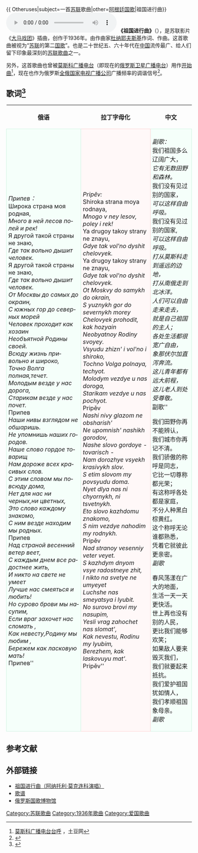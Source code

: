 {{ Otheruses|subject=一首[[苏联|苏联]]歌曲|other=[[阿根廷国歌|阿根廷国歌]]|祖国进行曲}}
[[File:Wide_Is_My_Motherland_in_1941.ogg|thumb]]
'''《祖国进行曲》'''（{{lang-ru|Песня о Родине}}），是苏联影片《[[大马戏团_(苏联电影)|大马戏团]]》插曲，创作于1936年。由作曲家[[杜纳耶夫斯基|杜纳耶夫斯基]]作词、{{link-en|列别杰夫-库玛奇|Vasily Lebedev-Kumach}}作曲。这首歌曲被视为“[[苏联|苏联]]的第二[[国歌|国歌]]”。也是二十世纪五、六十年代在[[中国|中国]]流传最广、给人们留下印象最深刻的[[苏联|苏联]][[歌曲|歌曲]]之一。

另外，这首歌曲也曾被[[俄罗斯之声|莫斯科广播电台]]（即现在的[[俄罗斯卫星广播电台|俄罗斯卫星广播电台]]）用作[[调谐信号|开始曲]]<ref>[http://www.tudou.com/programs/view/_Os9o8fS0s0/ 莫斯科广播电台台呼] {{Wayback|url=http://www.tudou.com/programs/view/_Os9o8fS0s0/ |date=20160308081747 }}，土豆网</ref>，现在也作为俄罗斯[[全俄国家电视广播公司|全俄国家电视广播公司]]广播频率的调谐信号<ref>{{Cite web |url=http://www.intervalsignals.net/sounds/rus-vgtrk_motherland_is_121212.mp3 |title=全俄国家电视广播公司广播调谐信号 |access-date=2015-04-19 |archive-date=2019-06-16 |archive-url=https://web.archive.org/web/20190616071437/http://www.intervalsignals.net/sounds/rus-vgtrk_motherland_is_121212.mp3 |dead-url=no }}</ref>。

== 歌词<ref>{{Cite web |url=http://kangli1965.blog.hexun.com/42755312_d.html |title=《祖国进行曲》歌词 |access-date=2014-01-04 |archive-date=2015-06-09 |archive-url=https://web.archive.org/web/20150609215727/http://kangli1965.blog.hexun.com/42755312_d.html |dead-url=no }}</ref> ==

{| align=center cellspacing=5
! 俄语
! 拉丁字母化
! 中文
|- 
| style="border:1px solid #CEF2E0; background-color:#F5FFFA; padding:5px" lang="ru" xml:lang="ru"|

''Припев：<br>
''Широка страна моя родная,<br>
''Много в ней лесов полей и рек!<br>
''Я другой такой страны не знаю,<br>
''Где так вольно дышит человек.<br>
''Я другой такой страны не знаю,<br>
''Где так вольно дышит человек.<br>

От Москвы до самых до окраин,<br>
С южных гор до северных морей<br>
Человек проходит как хозаин<br>
Необъятной Родины своей.<br>
Всюду жизнь привольно и широко,<br>
Точно Волга полная,течет.<br> 
Молодым везде у нас дорога,<br>
Старикам везде у нас почет.<br> 

''Припев''<br>

Наши нивы взглядом не обшаришь.<br>
Не упомнишь наших городов.<br>
Наше слово гордое товарищ<br>
Нам дороже всех красивых слов.<br>
С этим словом мы повсюду дома,<br>
Нет для нас ни черных,ни цветных,<br>
Это слово каждому знакомо,<br>
С ним везде находим мы родных.<br>

''Припев''<br>

Над страной весенний ветер веет,<br>
С каждым днем все радостнее жить,<br>
И никто на свете не умеет<br>
Лучше нас смеяться и любить!<br>
Но сурово брови мы насупим,<br>
Если враг захочет нас сломать ,<br>
Как невесту,Родину мы любим ,<br>
Бережем как ласковую мать!<br>

''Припев''<br>

| style="border:1px solid #FFD1D1; background-color:#FFF8F8; padding:5px"|

''Pripěv:<br>
''Shiroka strana moya rodnaya,<br>
''Mnogo v ney lesov, poley i rek!<br>
''Ya drugoy takoy strany ne znayu,<br>
''Gdye tak vol'no dyshit chelovyek.<br>
''Ya drugoy takoy strany ne znayu,<br>
''Gdye tak vol'no dyshit chelovyek.<br>

Ot Moskvy do samykh do okrain,<br>
S yuznykh gor do severnykh morey<br>
Chelovyek prohodit, kak hozyain<br>
Neobyatnoy Rodiny svoyey.<br>
Vsyudu zhizn' i vol'no i shiroko,<br>
Tochno Volga polnaya, techyot.<br>
Molodym vezdye u nas doroga,<br>
Starikam vezdye u nas pochyot.<br>

''Pripěv''<br>

Nashi nivy glazom ne obsharish'<br>
Ne upomnish' nashikh gorodov,<br>
Nashe slovo gordoye - tovarisch -<br>
Nam dorozhye vsyekh krasivykh slov.<br>
S etim slovom my povsyudu doma.<br>
Nyet dlya nas ni chyornykh, ni tsvetnykh.<br>
Eto slovo kazhdomu znakomo,<br>
S nim vezdye nahodim my rodnykh.<br>

''Pripěv''<br>

Nad stranoy vesenniy veter veyet.<br>
S kazhdym dnyom vsye radostneye zhit,<br>
I nikto na svetye ne umyeyet<br>
Luchshe nas smeyatsya i lyubit.<br>
No surovo brovi my nasupim,<br>
Yesli vrag zahochet nas slomat',<br>
Kak nevestu, Rodinu my lyubim,<br>
Berezhem, kak laskovuyu mat'.<br>

''Pripěv''<br>

| style="border:1px solid #CEF2E0; background-color:#F5FFFA; padding:5px" lang="zh-hans" xml:lang="zh-hans"|

''副歌：<br>
''我们祖国多么辽阔广大，<br>
''它有无数田野和森林。<br>
''我们没有见过别的国家，<br>
''可以这样自由呼吸。<br>
''我们没有见过别的国家,<br>
''可以这样自由呼吸。<br>

打从莫斯科走到遥远的边地，<br>
打从南俄走到北冰洋。<br>
人们可以自由走来走去，<br>
就是自己祖国的主人；<br>
各处生活都很宽广自由，<br>
象那伏尔加直泻奔流。<br>
这儿青年都有远大前程，<br>
这儿老人到处受尊敬。<br>

''副歌''

我们田野你再不能辨认，<br>
我们城市你再记不清。<br>
我们骄傲的称呼是同志，<br>
它比一切尊称都光荣；<br>
有这称呼各处都是家庭，<br>
不分人种黑白棕黄红。<br>
这个称呼无论谁都熟悉，<br>
凭着它就彼此更亲密。<br>

''副歌''

春风荡漾在广大的地面，<br>
生活一天一天更快活。<br>
世上再也没有别的人民，<br>
更比我们能够欢笑；<br>
如果敌人要来毁灭我们，<br>
我们就要起来抵抗。<br>
我们爱护祖国犹如情人，<br>
我们孝顺祖国象母亲。<br>

''副歌''
|}

== 参考文献 ==

{{reflist|2}}

== 外部链接 ==
*[http://www.tudou.com/programs/view/c2P95oruNLM/ 祖国进行曲（阿纳托利·莫克连科演唱）] {{Wayback|url=http://www.tudou.com/programs/view/c2P95oruNLM/ |date=20150610033835 }}
*[https://web.archive.org/web/20120805185020/http://www.hymn.ru/shiroka-strana-moya-rodnaya-sheetmusic-olga_paul-en_ru.pdf 歌谱]
*[https://web.archive.org/web/20050701001453/http://www.hymn.ru/ 俄罗斯国歌博物馆]{{ru}}

[[Category:苏联歌曲|Category:苏联歌曲]]
[[Category:1936年歌曲|Category:1936年歌曲]]
[[Category:爱国歌曲|Category:爱国歌曲]]